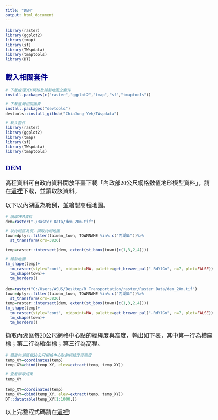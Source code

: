 ```yaml
---
title: "DEM"
output: html_document
---
```


<style type="text/css">

body{
font-size: 18px;
font-family:"Times New Roman","標楷體",Georgia,Serif;
}
td {  /* Table  */
  font-size: 8px;
  font-family:"Times New Roman","標楷體",Georgia,Serif;
}
h1.title {
  font-size: 38px;
  color: DarkRed;
  font-family:"Times New Roman","標楷體",Georgia,Serif;
}
h1 { /* Header 1 */
  font-size: 28px;
      font-family:"Times New Roman","標楷體",Georgia,Serif;
  color: DarkBlue;
}
h2 { /* Header 2 */
    font-size: 22px;
    font-family:"Times New Roman","標楷體",Georgia,Serif;
    color: DarkBlue;
}
h3 { /* Header 3 */
  font-size: 18px;
  font-family:"Times New Roman","標楷體",Georgia,Serif;
  color: DarkBlue;
}
code.r{ /* Code block */
    font-size: 12px;
}
pre { /* Code block - determines code spacing between lines */
    font-size: 14px;
}
.blogbody{
font-size:17px;
  font-family:"Times New Roman","標楷體",Georgia,Serif;
line-height: 150%;
}
</style>


```r
library(raster)
library(ggplot2)
library(tmap)
library(sf)
library(TWspdata)
library(tmaptools)
library(DT)
```

## 載入相關套件  

```r
# 下載處理DEM網格及繪製地圖之套件
install.packages(c("raster","ggplot2","tmap","sf","tmaptools"))

# 下載臺灣相關圖資
install.packages("devtools")
devtools::install_github("ChiaJung-Yeh/TWspdata")

# 載入套件
library(raster)
library(ggplot2)
library(tmap)
library(sf)
library(TWspdata)
library(tmaptools)
```

## DEM
高程資料可自政府資料開放平臺下載「內政部20公尺網格數值地形模型資料」，請在[這裡](http://dtm.moi.gov.tw/不分幅_全台及澎湖.zip)下載，並讀取該資料。  

以下以內湖區為範例，並繪製高程地圖。  

```r
# 讀取DEM資料
dem=raster("./Raster Data/dem_20m.tif")

# 以內湖區為例，擷取內湖地圖
town=dplyr::filter(taiwan_town, TOWNNAME %in% c("內湖區"))%>%
  st_transform(crs=3826)

temp=raster::intersect(dem, extent(st_bbox(town)[c(1,3,2,4)]))

# 繪製地圖
tm_shape(temp)+
  tm_raster(style="cont", midpoint=NA, palette=get_brewer_pal("-RdYlGn", n=7, plot=FALSE))+
  tm_shape(town)+
  tm_borders()
```

```r
dem=raster("C:/Users/ASUS/Desktop/R Transportation/raster/Raster Data/dem_20m.tif")
town=dplyr::filter(taiwan_town, TOWNNAME %in% c("內湖區"))%>%
  st_transform(crs=3826)
temp=raster::intersect(dem, extent(st_bbox(town)[c(1,3,2,4)]))
tm_shape(temp)+
  tm_raster(style="cont", midpoint=NA, palette=get_brewer_pal("-RdYlGn", n=7, plot=FALSE))+
  tm_shape(town)+
  tm_borders()
```

擷取內湖區每20公尺網格中心點的經緯度與高度，輸出如下表，其中第一行為橫座標；第二行為縱坐標；第三行為高程。

```r
# 擷取內湖區每20公尺網格中心點的經緯度與高度
temp_XY=coordinates(temp)
temp_XY=cbind(temp_XY, elev=extract(temp, temp_XY))

# 查看擷取成果
temp_XY
```


```r
temp_XY=coordinates(temp)
temp_XY=cbind(temp_XY, elev=extract(temp, temp_XY))
DT::datatable(temp_XY[1:1000,])
```


以上完整程式碼請在[這裡](https://github.com/ChiaJung-Yeh/R-Code-Sharing/blob/main/DEM/DEM.R)!
